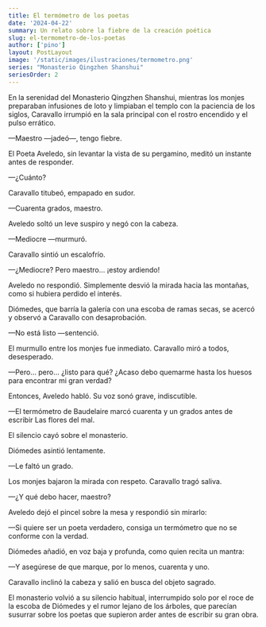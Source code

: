 ```yaml
---
title: El termómetro de los poetas
date: '2024-04-22'
summary: Un relato sobre la fiebre de la creación poética
slug: el-termometro-de-los-poetas
author: ['pino']
layout: PostLayout
image: '/static/images/ilustraciones/termometro.png'
series: "Monasterio Qingzhen Shanshui"
seriesOrder: 2
---
```


En la serenidad del Monasterio Qingzhen Shanshui, mientras los monjes preparaban infusiones de loto y limpiaban el templo con la paciencia de los siglos, Caravallo irrumpió en la sala principal con el rostro encendido y el pulso errático.

—Maestro —jadeó—, tengo fiebre.

El Poeta Aveledo, sin levantar la vista de su pergamino, meditó un instante antes de responder.

—¿Cuánto?

Caravallo titubeó, empapado en sudor.

—Cuarenta grados, maestro.

Aveledo soltó un leve suspiro y negó con la cabeza.

—Mediocre —murmuró.

Caravallo sintió un escalofrío.

—¿Mediocre? Pero maestro… ¡estoy ardiendo!

Aveledo no respondió. Simplemente desvió la mirada hacia las montañas, como si hubiera perdido el interés.

Diómedes, que barría la galería con una escoba de ramas secas, se acercó y observó a Caravallo con desaprobación.

—No está listo —sentenció.

El murmullo entre los monjes fue inmediato. Caravallo miró a todos, desesperado.

—Pero… pero… ¿listo para qué? ¿Acaso debo quemarme hasta los huesos para encontrar mi gran verdad?

Entonces, Aveledo habló. Su voz sonó grave, indiscutible.

—El termómetro de Baudelaire marcó cuarenta y un grados antes de escribir Las flores del mal.

El silencio cayó sobre el monasterio.

Diómedes asintió lentamente.

—Le faltó un grado.

Los monjes bajaron la mirada con respeto. Caravallo tragó saliva.

—¿Y qué debo hacer, maestro?

Aveledo dejó el pincel sobre la mesa y respondió sin mirarlo:

—Si quiere ser un poeta verdadero, consiga un termómetro que no se conforme con la verdad.

Diómedes añadió, en voz baja y profunda, como quien recita un mantra:

—Y asegúrese de que marque, por lo menos, cuarenta y uno.

Caravallo inclinó la cabeza y salió en busca del objeto sagrado.

El monasterio volvió a su silencio habitual, interrumpido solo por el roce de la escoba de Diómedes y el rumor lejano de los árboles, que parecían susurrar sobre los poetas que supieron arder antes de escribir su gran obra. 